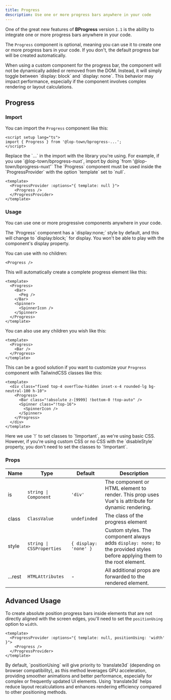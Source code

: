 ```yaml
---
title: Progress
description: Use one or more progress bars anywhere in your code
---
```



One of the great new features of **BProgress** version `1.1` is the ability to integrate one or more progress bars anywhere in your code.

The `Progress` component is optional, meaning you can use it to create one or more progress bars in your code. If you don't, the default progress bar will be created automatically.

<Callout type="warn" title="Warning">
  When using a custom component for the progress bar, the component will not be dynamically added or removed from the DOM. Instead, it will simply toggle between `display: block` and `display: none`.
  This behavior may impact performance, especially if the component involves complex rendering or layout calculations.
</Callout>

## Progress

### Import

You can import the `Progress` component like this:

```vue
<script setup lang="ts">
import { Progress } from '@lop-town/bprogress-...';
</script>
```

<Callout title="Note">
  Replace the `...` in the import with the library you're using. For example, if you use `@lop-town/bprogress-nuxt`, import by doing `from '@lop-town/bprogress-nuxt'`
</Callout>

<Callout type='warn' title="Warning">
  The `Progress` component must be used inside the `ProgressProvider` with the option `template` set to `null`.

  ```vue
  <template>
    <ProgressProvider :options="{ template: null }">
      <Progress />
    </ProgressProvider>
  </template>
  ```
</Callout>

### Usage

You can use one or more progressive components anywhere in your code.

<Callout type='warn' title="Warning">
  The `Progress` component has a `display:none;` style by default, and this will change to `display:block;` for display. You won't be able to play with the component's display property.
</Callout>

You can use with no children:

```vue
<Progress />
```

This will automatically create a complete progress element like this:

```vue
<template>
  <Progress>
    <Bar>
      <Peg />
    </Bar>
    <Spinner>
      <SpinnerIcon />
    </Spinner>
  </Progress>
</template>
```

You can also use any children you wish like this:

```vue
<template>
  <Progress>
    <Bar />
  </Progress>
</template>
```

This can be a good solution if you want to customize your `Progress` component with TailwindCSS classes like this:

```vue
<template>
  <div class="fixed top-4 overflow-hidden inset-x-4 rounded-lg bg-neutral-100 h-10">
    <Progress>
      <Bar class="!absolute z-[9999] !bottom-0 !top-auto" />
      <Spinner class="!top-16">
        <SpinnerIcon />
      </Spinner>
    </Progress>
  </div>
</template>
```

<Callout title="Note">
  Here we use `!` to set classes to `!important`, as we're using basic CSS. However, if you're using custom CSS or no CSS with the `disableStyle` property, you don't need to set the classes to `!important`.
</Callout>

### Props

| Name | Type | Default | Description |
| --- | --- | --- | --- |
| is | `string \| Component` | `'div'` | The component or HTML element to render. This prop uses Vue's is attribute for dynamic rendering. |
| class | `ClassValue` | `undefinded` | The class of the progress element |
| style | `string \| CSSProperties` | `{ display: 'none' }` | Custom styles. The component always adds `display: none;` to the provided styles before applying them to the root element. |
| ...rest | `HTMLAttributes` | - | All additional props are forwarded to the rendered element. |

## Advanced Usage

To create absolute position progress bars inside elements that are not directly aligned with the screen edges, you'll need to set the `positionUsing` option to `width`.

```vue
<template>
  <ProgressProvider :options="{ template: null, positionUsing: 'width' }">
    <Progress />
  </ProgressProvider>
</template>
```

<Callout title="Note">
  By default, `positionUsing` will give priority to `translate3d` (depending on browser compatibility), as this method leverages GPU acceleration, providing smoother animations and better performance, especially for complex or frequently updated UI elements. Using `translate3d` helps reduce layout recalculations and enhances rendering efficiency compared to other positioning methods.
</Callout>
